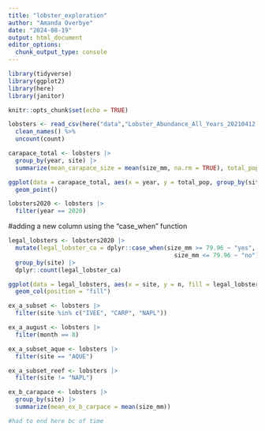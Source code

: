 ```yaml
---
title: "lobster_exploration"
author: "Amanda Overbye"
date: "2024-08-19"
output: html_document
editor_options: 
  chunk_output_type: console
---
```

```r
library(tidyverse)
library(ggplot2)
library(here)
library(janitor)
```


```r
knitr::opts_chunk$set(echo = TRUE)
```

```r
lobsters <- read_csv(here("data","Lobster_Abundance_All_Years_20210412.csv"), na = c("-99999", "")) %>% 
  clean_names() %>% 
  uncount(count)
```

```r
carapace_total <- lobsters |>
  group_by(year, site) |>
  summarize(mean_carapace_size = mean(size_mm, na.rm = TRUE), total_pop = n(), )
```

```r
ggplot(data = carapace_total, aes(x = year, y = total_pop, group_by(site), color = site)) +
  geom_point()
```

```r
lobsters2020 <- lobsters |>
  filter(year == 2020)
```

#adding a new column using the "case_when" function
```r
legal_lobsters <- lobsters2020 |>
  mutate(legal_lobster_ca = dplyr::case_when(size_mm >= 79.96 ~ "yes",
                                               size_mm <= 79.96 ~ "no")) |>
  group_by(site) |>
  dplyr::count(legal_lobster_ca)

```

```r
ggplot(data = legal_lobsters, aes(x = site, y = n, fill = legal_lobster_ca)) +
  geom_col(position = "fill") 
```

```r
ex_a_subset <- lobsters |>
  filter(site %in% c("IVEE", "CARP", "NAPL"))
```

```r
ex_a_august <- lobsters |>
  filter(month == 8)
```

```r
ex_a_subset_aque <- lobsters |>
  filter(site == "AQUE")
```

```r
ex_a_subset_reef <- lobsters |>
  filter(site != "NAPL")
```

```r
ex_b_carapace <- lobsters |>
  group_by(site) |>
  summarize(mean_ex_b_carpace = mean(size_mm))

#had to end here bc of time
```


